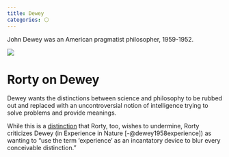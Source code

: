 ```yaml
---
title: Dewey
categories: ⚪
---
```

John Dewey was an American pragmatist philosopher, 1959-1952.

![](/images/headshots/dewey.jpg)

# Rorty on Dewey
Dewey wants the distinctions between science and philosophy to be rubbed out and 
replaced with an uncontroversial notion of intelligence trying to solve problems 
and provide meanings.

While this is a [distinction](/docs/phil/distinctions/broken/objective_subjective.qmd) 
that Rorty, too, wishes to undermine, Rorty criticizes Dewey (in Experience in 
Nature [-@dewey1958experience]) as wanting to "use the term 'experience' as an 
incantatory device to blur every conceivable distinction."
